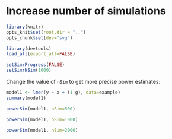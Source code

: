 Increase number of simulations
========================================================

```r
library(knitr)
opts_knit$set(root.dir = "..")
opts_chunk$set(dev="svg")
```

```r
library(devtools)
load_all(export_all=FALSE)
```

```r
setSimrProgress(FALSE)
setSimrNSim(1000)
```

Change the value of `nSim` to get more precise power estimates:

```r
model1 <- lmer(y ~ x + (1|g), data=example)
summary(model1)

powerSim(model1, nSim=500)

powerSim(model1, nSim=1000)

powerSim(model1, nSim=2000)
```

